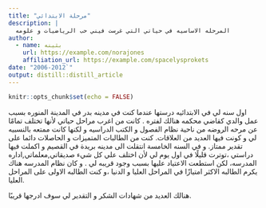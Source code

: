 ```yaml
---
title: "مرحلة الابتدائي"
description: |
  المرحله الاساسيه في حياتي التي غرست فيني حب الرياضيات و علومه
author:
  - name: بثينه 
    url: https://example.com/norajones
    affiliation_url: https://example.com/spacelysprokets
date: "2006-2012`"
output: distill::distill_article
---
```


```r
knitr::opts_chunk$set(echo = FALSE)
```

اول سنه لي في الابتدائيه درستها عندما كنت في مدينه بدر في المدينة المنوره بسبب عمل والدي كقاضي محكمه هنالك لفتره . 
كانت من اغرب مراحل حياتي لأنها تختلف تمامًا عن مرحه الروضه من ناحية نظام الفصول و الكتب الدراسيه و لكنها كانت ممتعه بالنسبيه لي و كونت فيها العديد من العلاقات.
كنت من الطالبات المتميزات و الحاصلات دائما على تقدير ممتاز.
و في السنه الخامسة انتقلت الى مدينه بريدة في القصيم و اكملت فيها دراستي ،توترت قليلًا في اول يوم لي لأن اختلف علي كل شيء صديقاتي,معلماتي,اداره المدرسه، لكن استطعت الاعتياد عليها بسبب وجود قريبه لي . 
و كان نظام المدرسه هناك يكرم الطالبه الاكثر امتيازًا في المراحل العليا و الدنيا ،و كنت الطالبه الاولى على المراحل العليا.

هنالك العديد من شهادات الشكر و التقدير لي سوف ادرجها قريبًا.




